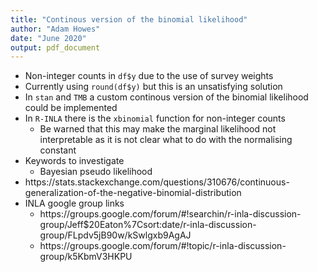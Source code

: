 ```yaml
---
title: "Continous version of the binomial likelihood"
author: "Adam Howes"
date: "June 2020"
output: pdf_document
---
```


* Non-integer counts in `df$y` due to the use of survey weights
* Currently using `round(df$y)` but this is an unsatisfying solution
* In `stan` and `TMB` a custom continous version of the binomial likelihood could be implemented
* In `R-INLA` there is the `xbinomial` function for non-integer counts
    * Be warned that this may make the marginal likelihood not interpretable as it is not clear what to do with the normalising constant
* Keywords to investigate
    * Bayesian pseudo likelihood
* https://stats.stackexchange.com/questions/310676/continuous-generalization-of-the-negative-binomial-distribution
* INLA google group links
    * https://groups.google.com/forum/#!searchin/r-inla-discussion-group/Jeff$20Eaton%7Csort:date/r-inla-discussion-group/FLpdv5jB90w/kSwlgxb9AgAJ
    * https://groups.google.com/forum/#!topic/r-inla-discussion-group/k5KbmV3HKPU

